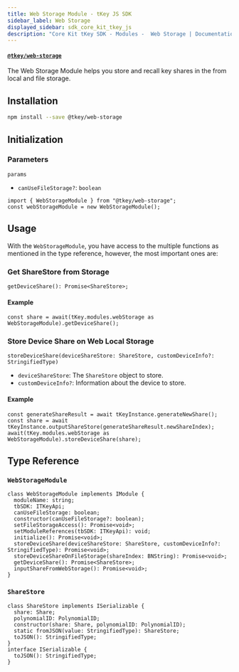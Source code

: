```yaml
---
title: Web Storage Module - tKey JS SDK
sidebar_label: Web Storage
displayed_sidebar: sdk_core_kit_tkey_js
description: "Core Kit tKey SDK - Modules -  Web Storage | Documentation - Web3Auth"
---
```


#### [`@tkey/web-storage`](https://npmjs.com/package/@tkey/web-storage)

The Web Storage Module helps you store and recall key shares in the from local and file storage.

## Installation

```bash npm2yarn
npm install --save @tkey/web-storage
```

## Initialization

### Parameters

`params`

- `canUseFileStorage?`: `boolean`

```tsx
import { WebStorageModule } from "@tkey/web-storage";
const webStorageModule = new WebStorageModule();
```

## Usage

With the `WebStorageModule`, you have access to the multiple functions as mentioned in the type
reference, however, the most important ones are:

### Get ShareStore from Storage

`getDeviceShare(): Promise<ShareStore>;`

#### Example

```tsx
const share = await(tKey.modules.webStorage as WebStorageModule).getDeviceShare();
```

### Store Device Share on Web Local Storage

`storeDeviceShare(deviceShareStore: ShareStore, customDeviceInfo?: StringifiedType)`

- `deviceShareStore`: The `ShareStore` object to store.
- `customDeviceInfo?`: Information about the device to store.

#### Example

```tsx
const generateShareResult = await tKeyInstance.generateNewShare();
const share = await tKeyInstance.outputShareStore(generateShareResult.newShareIndex);
await(tKey.modules.webStorage as WebStorageModule).storeDeviceShare(share);
```

## Type Reference

### `WebStorageModule`

```tsx
class WebStorageModule implements IModule {
  moduleName: string;
  tbSDK: ITKeyApi;
  canUseFileStorage: boolean;
  constructor(canUseFileStorage?: boolean);
  setFileStorageAccess(): Promise<void>;
  setModuleReferences(tbSDK: ITKeyApi): void;
  initialize(): Promise<void>;
  storeDeviceShare(deviceShareStore: ShareStore, customDeviceInfo?: StringifiedType): Promise<void>;
  storeDeviceShareOnFileStorage(shareIndex: BNString): Promise<void>;
  getDeviceShare(): Promise<ShareStore>;
  inputShareFromWebStorage(): Promise<void>;
}
```

### `ShareStore`

```tsx
class ShareStore implements ISerializable {
  share: Share;
  polynomialID: PolynomialID;
  constructor(share: Share, polynomialID: PolynomialID);
  static fromJSON(value: StringifiedType): ShareStore;
  toJSON(): StringifiedType;
}
interface ISerializable {
  toJSON(): StringifiedType;
}
```
